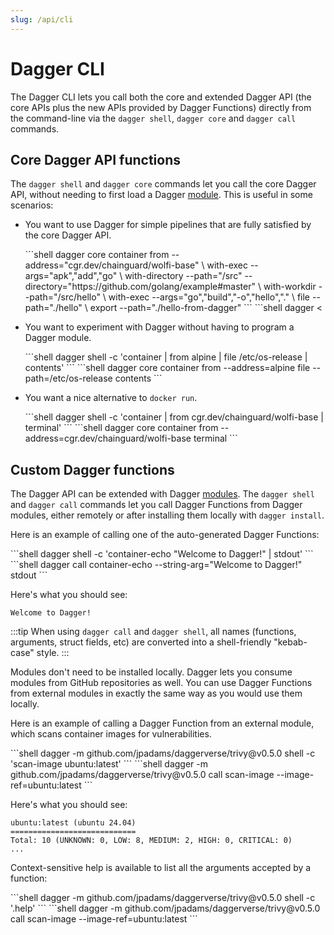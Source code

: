 ```yaml
---
slug: /api/cli
---
```


# Dagger CLI

The Dagger CLI lets you call both the core and extended Dagger API (the core APIs plus the new APIs provided by Dagger Functions) directly from the command-line via the `dagger shell`, `dagger core` and `dagger call` commands.

## Core Dagger API functions

The `dagger shell` and `dagger core` commands let you call the core Dagger API, without needing to first load a Dagger [module](../features/modules.mdx). This is useful in some scenarios:

- You want to use Dagger for simple pipelines that are fully satisfied by the core Dagger API.

    <Tabs>
    <TabItem value="dagger core">
    ```shell
    dagger core container from --address="cgr.dev/chainguard/wolfi-base" \
      with-exec --args="apk","add","go" \
      with-directory --path="/src" --directory="https://github.com/golang/example#master" \
      with-workdir --path="/src/hello" \
      with-exec --args="go","build","-o","hello","." \
      file --path="./hello" \
      export --path="./hello-from-dagger"
    ```
    </TabItem>
    <TabItem value="dagger shell">
    ```shell
    dagger <<EOF
    container \
      | from cgr.dev/chainguard/wolfi-base \
      | with-exec apk add go \
      | with-directory /src https://github.com/golang/example#master \
      | with-workdir /src/hello \
      | with-exec -- go build -o hello . \
      | file ./hello \
      | export ./hello-from-dagger
    EOF
    ```
    </TabItem>
    </Tabs>

- You want to experiment with Dagger without having to program a Dagger module.

    <Tabs>
    <TabItem value="dagger shell">
    ```shell
    dagger shell -c 'container | from alpine | file /etc/os-release | contents'
    ```
    </TabItem>
    <TabItem value="dagger core">
    ```shell
    dagger core container from --address=alpine file --path=/etc/os-release contents
    ```
    </TabItem>
    </Tabs>

- You want a nice alternative to `docker run`.

    <Tabs>
    <TabItem value="dagger shell">
    ```shell
    dagger shell -c 'container | from cgr.dev/chainguard/wolfi-base | terminal'
    ```
    </TabItem>
    <TabItem value="dagger core">
    ```shell
    dagger core container from --address=cgr.dev/chainguard/wolfi-base terminal
    ```
    </TabItem>
    </Tabs>

## Custom Dagger functions

The Dagger API can be extended with Dagger [modules](../features/modules.mdx). The `dagger shell` and `dagger call` commands let you call Dagger Functions from Dagger modules, either remotely or after installing them locally with `dagger install`.

Here is an example of calling one of the auto-generated Dagger Functions:

<Tabs>
<TabItem value="dagger shell">
```shell
dagger shell -c 'container-echo "Welcome to Dagger!" | stdout'
```
</TabItem>
<TabItem value="dagger call">
```shell
dagger call container-echo --string-arg="Welcome to Dagger!" stdout
```
</TabItem>
</Tabs>

Here's what you should see:

```shell
Welcome to Dagger!
```

:::tip
When using `dagger call` and `dagger shell`, all names (functions, arguments, struct fields, etc) are converted into a shell-friendly "kebab-case" style.
:::

Modules don't need to be installed locally. Dagger lets you consume modules from GitHub repositories as well. You can use Dagger Functions from external modules in exactly the same way as you would use them locally.

Here is an example of calling a Dagger Function from an external module, which scans container images for vulnerabilities.

<Tabs>
<TabItem value="dagger shell">
```shell
dagger -m github.com/jpadams/daggerverse/trivy@v0.5.0 shell -c 'scan-image ubuntu:latest'
```
</TabItem>
<TabItem value="dagger call">
```shell
dagger -m github.com/jpadams/daggerverse/trivy@v0.5.0 call scan-image --image-ref=ubuntu:latest
```
</TabItem>
</Tabs>

Here's what you should see:

```shell
ubuntu:latest (ubuntu 24.04)
============================
Total: 10 (UNKNOWN: 0, LOW: 8, MEDIUM: 2, HIGH: 0, CRITICAL: 0)
...
```

Context-sensitive help is available to list all the arguments accepted by a function:

<Tabs>
<TabItem value="dagger shell">
```shell
dagger -m github.com/jpadams/daggerverse/trivy@v0.5.0 shell -c '.help'
```
</TabItem>
<TabItem value="dagger call">
```shell
dagger -m github.com/jpadams/daggerverse/trivy@v0.5.0 call scan-image --image-ref=ubuntu:latest
```
</TabItem>
</Tabs>
